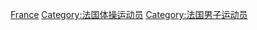[[Category:各国男子体操运动员|France]]
[[Category:法国体操运动员|Category:法国体操运动员]]
[[Category:法国男子运动员|Category:法国男子运动员]]